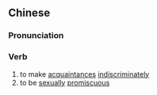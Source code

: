 ==Chinese==
{{zh-forms|s=滥交}}

===Pronunciation===
{{zh-pron
|m=lànjiāo
|c=laam5 gaau1,laam6 gaau1
|mn=lām-kau
|cat=v
}}

===Verb===
{{zh-verb}}

# to make [[acquaintance]]s [[indiscriminately]]
# to be [[sexually]] [[promiscuous]]